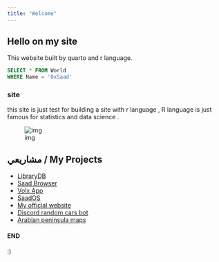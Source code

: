 ```yaml
---
title: "Welcome"
---
```


## Hello on my site
This website built by quarto and r language.
```sql
SELECT * FROM World
WHERE Name = '0xSaad'
```

### site
this site is just test for building a site with r language , R language is just famous for statistics and data science .

![img](https://upload.wikimedia.org/wikipedia/commons/thumb/1/1b/R_logo.svg/1200px-R_logo.svg.png)


## مشاريعي / My Projects
- [LibraryDB](https://librarydb.netlify.app)
- [Saad Browser](https://github.com/Saad711T/SaadBrowser)
- [Volx App](https://blockelteam.itch.io/volx-library)
- [SaadOS](https://github.com/Saad711T/SaadOS)
- [My official website](https://saadthelegend.netlify.app)
- [Discord random cars bot](https://github.com/Saad711T/randomcars)
- [Arabian peninsula maps](https://saadthelegend1.itch.io/arabianpeninsulamaps)

























#### END
:)
